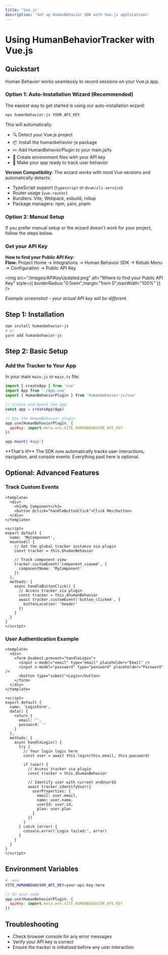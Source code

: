```yaml
---
title: 'Vue.js'
description: 'Set up HumanBehavior SDK with Vue.js applications'
---
```


# Using HumanBehaviorTracker with Vue.js

## Quickstart

Human Behavior works seamlessly to record sessions on your Vue.js app.

### Option 1: Auto-Installation Wizard (Recommended)

The easiest way to get started is using our auto-installation wizard:

```bash
npx humanbehavior-js YOUR_API_KEY
```

This will automatically:
- 🔍 Detect your Vue.js project
- 📦 Install the humanbehavior-js package
- ✏️ Add HumanBehaviorPlugin to your main.js/ts
- 🔧 Create environment files with your API key
- 🚀 Make your app ready to track user behavior

**Version Compatibility**: The wizard works with most Vue versions and automatically detects:
- TypeScript support (`typescript` or `@vue/cli-service`)
- Router usage (`vue-router`)
- Bundlers: Vite, Webpack, esbuild, rollup
- Package managers: npm, yarn, pnpm

### Option 2: Manual Setup

If you prefer manual setup or the wizard doesn't work for your project, follow the steps below.

### Get your API Key

<Info>
  <strong>How to find your Public API Key:</strong><br/>
  <b>Flow:</b> Project Home → Integrations → Human Behavior SDK → Kebab Menu → Configuration → Public API Key
</Info>

<img
  src="/images/APIKeyUpdated.png"
  alt="Where to find your Public API Key"
  style={{ borderRadius:"0.5rem",margin:"1rem 0",maxWidth:"100%" }}
/>

<p style={{ fontSize: '0.95em', color: '#888', marginTop: '-0.5rem', marginBottom: '1.5rem' }}><em>Example screenshot – your actual API key will be different.</em></p>

## Step 1: Installation

```bash
npm install humanbehavior-js
# or
yarn add humanbehavior-js
```

## Step 2: Basic Setup

### Add the Tracker to Your App

In your main `main.js` or `main.ts` file:

```javascript
import { createApp } from 'vue'
import App from './App.vue'
import { HumanBehaviorPlugin } from 'humanbehavior-js/vue'

// Create and mount the app
const app = createApp(App)

// Use the HumanBehavior plugin
app.use(HumanBehaviorPlugin, {
  apiKey: import.meta.env.VITE_HUMANBEHAVIOR_API_KEY
})

app.mount('#app')
```

<Note>
  **That's it!** The SDK now automatically tracks user interactions, navigation, and console events. Everything past here is optional.
</Note>

## Optional: Advanced Features

### Track Custom Events

```vue
<template>
  <div>
    <h1>My Component</h1>
    <button @click="handleButtonClick">Click Me</button>
  </div>
</template>

<script>
export default {
  name: 'MyComponent',
  mounted() {
    // Get the global tracker instance via plugin
    const tracker = this.$humanBehavior
    
    // Track component view
    tracker.customEvent('component_viewed', {
      componentName: 'MyComponent'
    })
  },
  methods: {
    async handleButtonClick() {
      // Access tracker via plugin
      const tracker = this.$humanBehavior
      await tracker.customEvent('button_clicked', {
        buttonLocation: 'header'
      })
    }
  }
}
</script>
```

### User Authentication Example

```vue
<template>
  <div>
    <form @submit.prevent="handleLogin">
      <input v-model="email" type="email" placeholder="Email" />
      <input v-model="password" type="password" placeholder="Password" />
      <button type="submit">Login</button>
    </form>
  </div>
</template>

<script>
export default {
  name: 'LoginForm',
  data() {
    return {
      email: '',
      password: ''
    }
  },
  methods: {
    async handleLogin() {
      try {
        // Your login logic here
        const user = await this.login(this.email, this.password)
        
        if (user) {
          // Access tracker via plugin
          const tracker = this.$humanBehavior
          
          // Identify user with current endUserId
          await tracker.identifyUser({
            userProperties: {
              email: user.email,
              name: user.name,
              userId: user.id,
              plan: user.plan
            }
          })
        }
      } catch (error) {
        console.error('Login failed:', error)
      }
    }
  }
}
</script>
```

## Environment Variables

```bash
# .env
VITE_HUMANBEHAVIOR_API_KEY=your-api-key-here
```

```javascript
// In your code
app.use(HumanBehaviorPlugin, {
  apiKey: import.meta.env.VITE_HUMANBEHAVIOR_API_KEY
})
```

## Troubleshooting

- Check browser console for any error messages
- Verify your API key is correct
- Ensure the tracker is initialized before any user interaction 